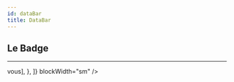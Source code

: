```yaml
---
id: dataBar
title: DataBar
---
```



## Le Badge
---------
<WrapperComponent>
     <DataBar
            hasBackground={true}
            backgroundColor="grey10"
            textSize="sm"
            unit="%"
            maxValue={100}
            data={[
                {
                    value: "12",
                    legend: ['compensé par ', <strong>vous</strong>],
                },
            ]}
            blockWidth="sm"
        />
</WrapperComponent>
